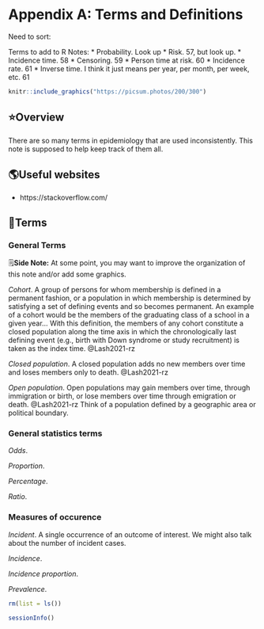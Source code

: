 # Appendix A: Terms and Definitions

<!--
I'm not in love with this title. May want to change it in the future.
-->


Need to sort:

Terms to add to R Notes:
* Probability. Look up
* Risk. 57, but look up.
* Incidence time. 58
* Censoring. 59
* Person time at risk. 60
* Incidence rate. 61
* Inverse time. I think it just means per year, per month, per week, etc. 61



```r
knitr::include_graphics("https://picsum.photos/200/300")
```

## ⭐️Overview

There are so many terms in epidemiology that are used inconsistently. This note is supposed to help keep track of them all.

## 🌎Useful websites

* https://stackoverflow.com/

## 📖Terms

### General Terms

<p class="note"> 🗒**Side Note:** At some point, you may want to improve the organization of this note and/or add some graphics. </p>

*Cohort*. A group of persons for whom membership is defined in a permanent fashion, or a population in which membership is determined by satisfying a set of defining events and so becomes permanent. An example of a cohort would be the members of the graduating class of a school in a given year... With this definition, the members of any cohort constitute a closed population along the time axis in which the chronologically last defining event (e.g., birth with Down syndrome or study recruitment) is taken as the index time. @Lash2021-rz

*Closed population*. A closed population adds no new members over time and loses members only to death. @Lash2021-rz

*Open population*. Open populations may gain members over time, through immigration or birth, or lose members over time through emigration or death. @Lash2021-rz Think of a population defined by a geographic area or political boundary.

### General statistics terms

*Odds*. 

*Proportion*.

*Percentage*.

*Ratio*.

### Measures of occurence

*Incident*. A single occurrence of an outcome of interest. We might also talk about the number of incident cases. 

*Incidence*. 

*Incidence proportion*. 

*Prevalence*. 

<!--
Clean up and add session info
-->

```r
rm(list = ls())
```

```r
sessionInfo()
```
